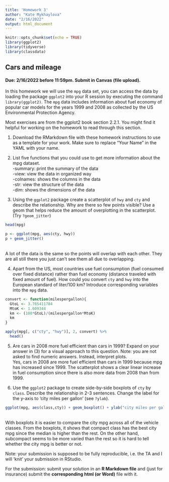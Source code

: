 ```yaml
---
title: 'Homework 3'
author: "Kate Mykhaylova"
date: "2/16/2022"
output: html_document
---
```


```r
knitr::opts_chunk$set(echo = TRUE)
library(ggplot2)
library(tidyverse)
library(classdata)

```

## Cars and mileage
#### Due: 2/16/2022 before 11:59pm. Submit in Canvas (file upload).

In this homework we will use the `mpg` data set, you can access the data by loading the package `ggplot2` into your R session by executing the command 
`library(ggplot2)`. The `mpg` data includes information about fuel economy of popular car models
for the years 1999 and 2008 as collected by the US Environmental Protection Agency.


Most exercises are from the ggplot2 book section 2.2.1. You might find it helpful for working on the homework to read through this section.

1. Download the RMarkdown file with these homework instructions to use as a template for your work.
Make sure to replace "Your Name" in the YAML with your name.

2.  List five functions that you could use to get more information about the
mpg dataset. <br />
    -summary: print the summary of the data <br />
    -view: view the data in organized way <br />
    -colnames: shows the columns in the data <br />
    -str: view the structure of the data <br />
    -dim: shows the dimensions of the data <br />
    
3. Using the `ggplot2` package create a scatterplot of `hwy` and `cty` and describe the relationship. Why are there so few points visible? Use a geom that helps reduce the amount of overplotting in the scatterplot. (Try ```?geom_jitter```)
```r
head(mpg)
```
```r
p <- ggplot(mpg, aes(cty, hwy))
p + geom_jitter()
```
<br />
A lot of the data is the same so the points will overlap with each other. They are all still there you just can't see them all due to overlapping.<br />

4. Apart from the US, most countries use fuel consumption (fuel consumed
over fixed distance) rather than fuel economy (distance traveled with fixed
amount of fuel). How could you convert `cty` and `hwy` into the European
standard of liter/100 km? Introduce corresponding variables into the `mpg` data.
```r
convert <- function(milespergallon){
  GtoL <- 3.785411784
  MtoK <- 1.609344 
  km <- (100*GtoL)/(milespergallon*MtoK)
  km
}
```
```r
apply(mpg[, c("cty", "hwy")], 2, convert) %>% 
  head()
```

5.  Are cars in 2008 more fuel efficient than cars in 1999? Expand on your answer in (3) for a visual approach to this question. Note: you are not asked to find numeric answers. Instead, interpret plots. <br />
Yes, cars in 2008 are more fuel efficient than cars in 1999 because mpg has increased since 1999. The scatterplot shows a clear linear increase in fuel consumption since there is also more data from 2008 than from 1999. <br />

6. Use the `ggplot2` package to create  side-by-side boxplots of `cty` by `class`. Describe the relationship in 2-3 sentences. 
Change the label for the y-axis to 'city miles per gallon' (see ```?ylab```).  
```r
ggplot(mpg, aes(class,cty)) + geom_boxplot() + ylab("city miles per gallon")
```
<br />
With boxplots it is easier to compare the city mpg across all of the vehicle classes. From the boxplots, it shows that compact class has the best city mpg since the median is higher than the rest. On the other hand, subcompact seems to be more varied than the rest so it is hard to tell whether the city mpg is better or not.<br />

Note: your submission is supposed to be fully reproducible, i.e. the TA and I will 'knit' your submission in RStudio. 


For the submission: submit your solution in an **R Markdown file** and (just for insurance) submit the **corresponding html (or Word)** file with it. 